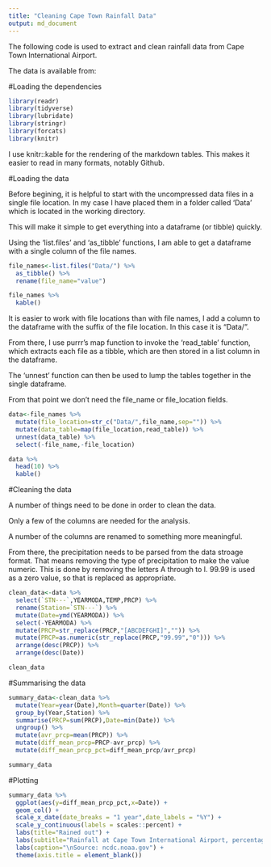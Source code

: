 ```yaml
---
title: "Cleaning Cape Town Rainfall Data"
output: md_document
---
```


The following code is used to extract and clean rainfall data from Cape Town International Airport.

The data is available from:


#Loading the dependencies

```r
library(readr)
library(tidyverse)
library(lubridate)
library(stringr)
library(forcats)
library(knitr)
```

I use knitr::kable for the rendering of the markdown tables. This makes it easier to read in many formats, notably Github.

#Loading the data

Before begining, it is helpful to start with the uncompressed data files in a single file location. In my case I have placed them in a folder called 'Data' which is located in the working directory.

This will make it simple to get everything into a dataframe (or tibble) quickly.

Using the 'list.files' and 'as_tibble' functions, I am able to get a dataframe with a single column of the file names.

```r
file_names<-list.files("Data/") %>% 
  as_tibble() %>% 
  rename(file_name="value") 

file_names %>% 
  kable()
```

It is easier to work with file locations than with file names, I add a column to the dataframe with the suffix of the file location. In this case it is "Data/".

From there, I use purrr's map function to invoke the 'read_table' function, which extracts each file as a tibble, which are then stored in a list column in the dataframe.

The 'unnest' function can then be used to lump the tables together in the single dataframe.

From that point we don't need the file_name or file_location fields.

```r
data<-file_names %>% 
  mutate(file_location=str_c("Data/",file_name,sep="")) %>% 
  mutate(data_table=map(file_location,read_table)) %>% 
  unnest(data_table) %>% 
  select(-file_name,-file_location)

data %>% 
  head(10) %>% 
  kable()
```

#Cleaning the data

A number of things need to be done in order to clean the data.

Only a few of the columns are needed for the analysis.

A number of the columns are renamed to something more meaningful.

From there, the precipitation needs to be parsed from the data stroage format. That means removing the type of precipitation to make the value numeric. This is done by removing the letters A through to I. 99.99 is used as a zero value, so that is replaced as appropriate.

```r
clean_data<-data %>% 
  select(`STN---`,YEARMODA,TEMP,PRCP) %>% 
  rename(Station=`STN---`) %>% 
  mutate(Date=ymd(YEARMODA)) %>% 
  select(-YEARMODA) %>% 
  mutate(PRCP=str_replace(PRCP,"[ABCDEFGHI]","")) %>% 
  mutate(PRCP=as.numeric(str_replace(PRCP,"99.99","0"))) %>% 
  arrange(desc(PRCP)) %>% 
  arrange(desc(Date))

clean_data
```

#Summarising the data

```r
summary_data<-clean_data %>% 
  mutate(Year=year(Date),Month=quarter(Date)) %>% 
  group_by(Year,Station) %>% 
  summarise(PRCP=sum(PRCP),Date=min(Date)) %>% 
  ungroup() %>%
  mutate(avr_prcp=mean(PRCP)) %>% 
  mutate(diff_mean_prcp=PRCP-avr_prcp) %>% 
  mutate(diff_mean_prcp_pct=diff_mean_prcp/avr_prcp)

summary_data
```

#Plotting

```r
summary_data %>% 
  ggplot(aes(y=diff_mean_prcp_pct,x=Date)) +
  geom_col() +
  scale_x_date(date_breaks = "1 year",date_labels = "%Y") +
  scale_y_continuous(labels = scales::percent) +
  labs(title="Rained out") +
  labs(subtitle="Rainfall at Cape Town International Airport, percentage difference from ten year average") +
  labs(caption="\nSource: ncdc.noaa.gov") +
  theme(axis.title = element_blank()) 
```

